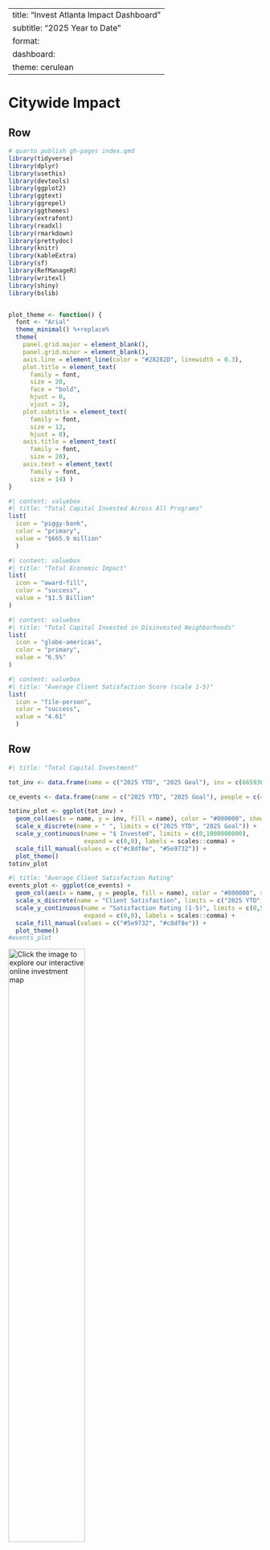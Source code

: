 
---
title: "Invest Atlanta Impact Dashboard"
subtitle: "2025 Year to Date"
format: 
  dashboard:
    theme: cerulean
---

# Citywide Impact

## Row {height="30%"}

```r
# quarto publish gh-pages index.qmd
library(tidyverse)
library(dplyr)
library(usethis)
library(devtools)
library(ggplot2)
library(ggtext)
library(ggrepel)
library(ggthemes)
library(extrafont)
library(readxl)
library(rmarkdown)
library(prettydoc)
library(knitr)
library(kableExtra)
library(sf)
library(RefManageR)
library(writexl)
library(shiny)
library(bslib)


plot_theme <- function() {
  font <- "Arial"
  theme_minimal() %+replace%
  theme(
    panel.grid.major = element_blank(),
    panel.grid.minor = element_blank(),
    axis.line = element_line(color = "#28282D", linewidth = 0.3),
    plot.title = element_text(
      family = font,
      size = 20,
      face = "bold",
      hjust = 0,
      vjust = 2),
    plot.subtitle = element_text(
      family = font,
      size = 12,
      hjust = 0),
    axis.title = element_text(
      family = font,
      size = 20),
    axis.text = element_text(
      family = font,
      size = 14) ) 
}


```

``` r
#| content: valuebox
#| title: "Total Capital Invested Across All Programs"
list(
  icon = "piggy-bank", 
  color = "primary", 
  value = "$665.9 million"
  )
```

```r
#| content: valuebox
#| title: "Total Economic Impact"
list(
  icon = "award-fill",
  color = "success", 
  value = "$1.5 Billion"
)
```

```r
#| content: valuebox
#| title: "Total Capital Invested in Disinvested Neighborhoods"
list(
  icon = "globe-americas",
  color = "primary",
  value = "6.5%"
)
```

``` r
#| content: valuebox
#| title: "Average Client Satisfaction Score (scale 1-5)"
list(
  icon = "file-person", 
  color = "success", 
  value = "4.61"
  )
```


## Row {height="70%"}

``` r
#| title: "Total Capital Investment"

tot_inv <- data.frame(name = c("2025 YTD", "2025 Goal"), inv = c(665936158.82, 930000000))

ce_events <- data.frame(name = c("2025 YTD", "2025 Goal"), people = c(4.61, 4.3))

totinv_plot <- ggplot(tot_inv) +
  geom_col(aes(x = name, y = inv, fill = name), color = "#000000", show.legend = FALSE) +
  scale_x_discrete(name = " ", limits = c("2025 YTD", "2025 Goal")) +
  scale_y_continuous(name = "$ Invested", limits = c(0,1000000000), 
                     expand = c(0,0), labels = scales::comma) +
  scale_fill_manual(values = c("#c8df8e", "#5e9732")) +
  plot_theme()
totinv_plot
```



``` r
#| title: "Average Client Satisfaction Rating"
events_plot <- ggplot(ce_events) +
  geom_col(aes(x = name, y = people, fill = name), color = "#000000", show.legend = FALSE) +
  scale_x_discrete(name = "Client Satisfaction", limits = c("2025 YTD", "2025 Goal")) +
  scale_y_continuous(name = "Satisfaction Rating (1-5)", limits = c(0,5), 
                     expand = c(0,0), labels = scales::comma) +
  scale_fill_manual(values = c("#5e9732", "#c8df8e")) +
  plot_theme()
#events_plot
```
[![Click the image to explore our interactive online investment map](wins_map_20250709.png){width=55%}](https://iatl.maps.arcgis.com/apps/instant/basic/index.html?appid=112649da7b1d4fa58098c16cc402dcc4){target="_blank"}



# Small Business Investment

## Row {height="30%"}

``` r
#| content: valuebox
#| title: "Direct Investment"
list(
  icon = "piggy-bank", 
  color = "success", 
  value = "$7.2 Million"
  )
```

```r
#| content: valuebox
#| title: "Small Businesses Funded (Grants and Loans)"
list(
  icon = "award-fill",
  color = "primary",
  value = 31
)
```


``` r
#| content: valuebox
#| title: "Small Businesses Receiving Business Consulting Services"
list(
  icon = "door-open", 
  color = "success", 
  value = "395"
  )
```


``` r
#| content: valuebox
#| title: "Small Business Funded in Disinvested Neighborhoods"
list(
  icon = "globe-americas", 
  color = "primary", 
  value = "35.5%"
  )
```


## Row {height="70%"}

``` r
#| title: "Small Business Investment"
sb_inv <- data.frame(name = c("2025 YTD", "2025 Goal"), inv = c(7210209, 8500000))

sb_support <- data.frame(name = c("2025 YTD", "2025 Goal"), support = c(426, 1000))

sb_ta <- data.frame(name = c("2025 YTD", "2025 Goal"), hours = c(40, 400))

sbinv_plot <- ggplot(sb_inv) +
  geom_col(aes(x = name, y = inv, fill = name), color = "#000000", show.legend = FALSE) +
  scale_x_discrete(name = "Small Business Investment", limits = c("2025 YTD", "2025 Goal")) +
  scale_y_continuous(name = "Direct Investment ($)", limits = c(0,9000000), 
                     expand = c(0,0), labels = scales::comma) +
  scale_fill_manual(values = c("#009ddc", "#002d56")) +
  plot_theme()
sbinv_plot
```



``` r
#| title: "Small Businesses Supported via Grants, Loans, and Consulting"
sbsupport_plot <- ggplot(sb_support) +
  geom_col(aes(x = name, y = support, fill = name), color = "#000000", show.legend = FALSE) +
  scale_x_discrete(name = "Total Support", 
                   limits = c("2025 YTD", "2025 Goal")) +
  scale_y_continuous(name = "Number of Small Businesses", limits = c(0,1100), 
                     expand = c(0,0), labels = scales::comma) +
  scale_fill_manual(values = c("#5e9732", "#c8df8e")) +
  plot_theme()
sbsupport_plot
```

``` r
#| title: "Hours of Business Consulting Services"
sbta_plot <- ggplot(sb_ta) +
  geom_col(aes(x = name, y = hours, fill = name), color = "#000000", show.legend = FALSE) +
  scale_x_discrete(name = "Business Consulting", limits = c("2025 YTD", "2025 Goal")) +
  scale_y_continuous(name = "Services Provided (Hrs)", limits = c(0,500), 
                     expand = c(0,0), labels = scales::comma) +
  scale_fill_manual(values = c("#002d56", "#009ddc")) +
  plot_theme()
sbta_plot
```





# Neighborhood Investment


## Row {height="30%"}

``` r
#| content: valuebox
#| title: "NMTC Financing"
list(
  icon = "award-fill",
  color = "primary",
  value = "$21.5 Million"
)
```


```r
#| content: valuebox
#| title: "TAD Financing"
list(
  icon = "piggy-bank", 
  color = "success", 
  value = "$6.65 Million"
  )
```

```r
#| content: valuebox
#| title: "TAD Project Leveraged Capital"
list(
  icon = "door-open", 
  color = "primary", 
  value = "$200.7 Million"
  )
```


``` r
#| content: valuebox
#| title: "C-PACE Clean Energy Total Investment"
list(
  icon = "globe-americas",
  color = "success",
  value = "$25.4 Million"
)
```


## Row {height="70%"}

``` r
#| title: "Investment in Disinvested Neighborhoods"
nb_dn <- data.frame(Location = c("Disinvested Neighborhoods", "Citywide"), 
                    pct = c(13.5, 89.9))

nb_dn <- nb_dn %>% mutate(prop = pct / sum(nb_dn$pct), 
                          label = scales::percent(prop, accuracy = 0.1)) %>%
  arrange(prop) %>% mutate(ypos = cumsum(prop) - 0.5*prop, 
                           Location = factor(Location, levels = Location[order(-(prop))], ordered = TRUE))

nb_tad <- data.frame(name = c("Invest Atlanta", "Total Capital Investment"), 
                     support = c(10650000, 106784792.07))

nb_res <- data.frame(name = c("2025 YTD", "2025 Goal"), ppl = c(6304, 9000))

aemi_res <- data.frame(name = c("2025 YTD", "2025 Goal"), ppl = c(7655, 10000))

nbdn_plot <- ggplot(nb_dn) +
  geom_bar(aes(x = "", y = prop, fill = Location), color = "#000000", 
           stat = "identity", width = 1, show.legend = TRUE) +
  coord_polar("y", start = 0) +
  geom_text(aes(x = "", y = ypos, label = label), size = 4, color = "white") +
  scale_fill_manual(values = c("#009ddc", "#002d56")) +
  theme_void() +
  theme(legend.position = 'bottom', legend.text = element_text(size = 16))
#nbdn_plot
```


``` r
#| title: "Investment in Neighborhood Development"
nbtad_plot <- ggplot(nb_tad) +
  geom_col(aes(x = name, y = support, fill = name), color = "#000000", show.legend = FALSE) +
  scale_x_discrete(name = "Neighborhood Investment", limits = c("Invest Atlanta", "Total Capital Investment")) +
  scale_y_continuous(name = "Investment ($)", limits = c(0,110000000), 
                     expand = c(0,0), labels = scales::comma) +
  scale_fill_manual(values = c("#5e9732", "#c8df8e")) +
  plot_theme()
nbtad_plot
```


``` r
#| title: "Community Engagement: Invest Atlanta Events"
nbres_plot <- ggplot(nb_res) +
  geom_col(aes(x = name, y = ppl, fill = name), color = "#000000", show.legend = FALSE) +
  scale_x_discrete(name = " ", limits = c("2025 YTD", "2025 Goal")) +
  scale_y_continuous(name = "Attendees", limits = c(0,9100), 
                     expand = c(0,0), labels = scales::comma) +
  scale_fill_manual(values = c("#002d56", "#009ddc")) +
  plot_theme()
nbres_plot
```


``` r
#| title: "Atlanta Residents Served via AEMI Projects"
aemi_plot <- ggplot(aemi_res) +
  geom_col(aes(x = name, y = ppl, fill = name), color = "#000000", show.legend = FALSE) +
  scale_x_discrete(name = " ", limits = c("2025 YTD", "2025 Goal")) +
  scale_y_continuous(name = "Residents Served", limits = c(0,11000), 
                     expand = c(0,0), labels = scales::comma) +
  scale_fill_manual(values = c("#c8df8e", "#5e9732")) +
  plot_theme()
aemi_plot
```

# Housing


## Row {height="30%"}

``` r
#| content: valuebox
#| title: "Total Capital Invested (Housing)"
list(
  icon = "piggy-bank", 
  color = "success", 
  value = "$282.8 million"
  )
```

```r
#| content: valuebox
#| title: "Total Affordable Housing Units Financed"
list(
  icon = "house-add",
  color = "primary",
  value = "525"
)
```


``` r
#| content: valuebox
#| title: "Affordable Units <60% AMI"
list(
  icon = "door-open", 
  color = "success", 
  value = 392
  )
```


``` r
#| content: valuebox
#| title: "Homeownership Incentives (Down Payment, Home Rehab)"
list(
  icon = "house-door", 
  color = "primary", 
  value = 139
  )
```

## Row {height="70%"}

``` r
#| title: "Affordable Housing Units Financed"
hs_ahu <- data.frame(name = c("2025 YTD", "2025 Goal"), inv = c(525, 1900))

hs_ho <- data.frame(name = c("2025 YTD", "2025 Goal"), support = c(139, 400))

hsahu_plot <- ggplot(hs_ahu) +
  geom_col(aes(x = name, y = inv, fill = name), color = "#000000", show.legend = FALSE) +
  scale_x_discrete(name = "Affordable Housing Units Funded", limits = c("2025 YTD", "2025 Goal")) +
  scale_y_continuous(name = "Number of Affordable Housing Units", limits = c(0,2000), 
                     expand = c(0,0), labels = scales::comma) +
  scale_fill_manual(values = c("#009ddc", "#002d56")) +
  plot_theme()

hsahu_plot
```



``` r
#| title: "Homeownership Incentives Provided"
hsho_plot <- ggplot(hs_ho) +
  geom_col(aes(x = name, y = support, fill = name), color = "#000000", show.legend = FALSE) +
  scale_x_discrete(name = " ", limits = c("2025 YTD", "2025 Goal")) +
  scale_y_continuous(name = "Number of Homeowners", limits = c(0,410), 
                     expand = c(0,0), labels = scales::comma) +
  scale_fill_manual(values = c("#5e9732", "#c8df8e")) +
  plot_theme()
hsho_plot
```

```r
#| title: "Housing Investments: Percentage Affordable"
units <- data.frame(years = c('2018','2019', '2020', '2021', '2022', '2023', '2024', '2025'),
                    aff = c(57.3, 55.5, 83.7, 83.0, 94.6, 85.9, 91, 66))
housing_aff <- ggplot(units) +
  geom_col(aes(x=years, y=aff), fill = "#009DDC", color = "#000000") +
  scale_y_continuous(name = "Affordable Housing Funded (%)", expand = c(0,0)) +
  scale_x_discrete(name = "Year") +
  plot_theme()
housing_aff
```



# Jobs & Employment

## Row {height="30%"}

``` r
#| content: valuebox
#| title: "Total Capital Investment (Jobs & Employment)"
list(
  icon = "door-open", 
  color = "primary", 
  value = "$225.7 Million"
  )
```

``` r
#| content: valuebox
#| title: "Total Jobs Impact"
list(
  icon = "globe-americas", 
  color = "success", 
  value = "2,161"
  )
```

```r
#| content: valuebox
#| title: "New Good Jobs Created"
list(
  icon = "piggy-bank",
  color = "primary",
  value = "283"
)
```

```r
#| content: valuebox
#| title: "Business Development Projects Closed"
list(
  icon = "bag-dash-fill",
  color = "success",
  value = 29
)

```


## Row {height="70%"}

``` r
#| title: "Business Development Projects"

biz_dev <- data.frame(name = c("2025 YTD", "2025 Goal"), closed = c(29, 30))

new_jobs <- data.frame(name = c("2025 YTD", "2025 Goal"), jobs = c(2161, 3500))

good_jobs <- data.frame(name = c("2025 YTD", "2025 Goal"), good = c(283, 1300))

bizdev_plot <- ggplot(biz_dev) +
  geom_col(aes(x = name, y = closed, fill = name), color = "#000000", show.legend = FALSE) +
  #ggtitle("Small Business Investment") +
  scale_x_discrete(name = "Business Development", limits = c("2025 YTD", "2025 Goal")) +
  scale_y_continuous(name = "Number of Closed Projects", limits = c(0,31), 
                     expand = c(0,0), labels = scales::comma) +
  scale_fill_manual(values = c("#009ddc", "#002d56")) +
  plot_theme()
#bizdev_plot
```



``` r
#| title: "Job Creation & Retention"
newjobs_plot <- ggplot(new_jobs) +
  geom_col(aes(x = name, y = jobs, fill = name), color = "#000000", show.legend = FALSE) +
  scale_x_discrete(name = "Employment Impact", limits = c("2025 YTD", "2025 Goal")) +
  scale_y_continuous(name = "Number of Jobs", limits = c(0,5000), 
                     expand = c(0,0), labels = scales::comma) +
  scale_fill_manual(values = c("#5e9732", "#c8df8e")) +
  plot_theme()
newjobs_plot
```


``` r
#| title: "Good Jobs Created"
goodjobs_plot <- ggplot(good_jobs) +
  geom_col(aes(x = name, y = good, fill = name), color = "#000000", show.legend = FALSE) +
  #ggtitle("Small Businesses Supported") +
  scale_x_discrete(name = "New Good Jobs ($40,000+/yr and full benefits)", limits = c("2025 YTD", "2025 Goal")) +
  scale_y_continuous(name = "Number of Good Jobs", limits = c(0,1700), 
                     expand = c(0,0), labels = scales::comma) +
  scale_fill_manual(values = c("#002d56", "#009ddc")) +
  plot_theme()
goodjobs_plot
```

```r
#| title: "Closed Business Development Projects by Priority Industry"

sectors <- data.frame(Industry = c("Food Access", "Technology & Innovation", "Professional Services"), 
                      total = c(.5, .307, .154))
sectors <- sectors %>% mutate(prop = total / sum(sectors$total), 
                          label = scales::percent(prop, accuracy = 0.1)) %>%
  arrange(prop) %>% mutate(ypos = cumsum(prop) - 0.5*prop, 
                           Industry = factor(Industry, levels = Industry[order(-(prop))], ordered = TRUE))

sectors_plot <- ggplot(sectors) +
  geom_bar(aes(x = "", y = total, fill = Industry), color = "#000000", 
           stat = "identity", width = 1, show.legend = TRUE) +
  coord_polar("y", start = 0) +
  geom_text(aes(x = "", y = ypos, label = label), size = 4, color = "white") +
  scale_fill_manual(values = c("#5e9732", "#002d56", "#009ddc")) +
  theme_void() +
    theme(legend.position = 'bottom', legend.text = element_text(size = 16))
sectors_plot
```





